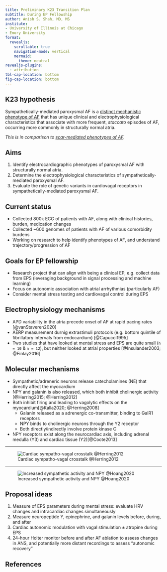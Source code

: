 ```yaml
---
title: Preliminary K23 Transition Plan
subtitle: During EP Fellowship
author: Anish S. Shah, MD, MS
institute:
- University of Illinois at Chicago
- Emory University
format: 
  revealjs:
    scrollable: true
    navigation-mode: vertical
    mermaid:
      theme: neutral
revealjs-plugins:
  - attribution
tbl-cap-location: bottom
fig-cap-location: bottom
---
```


## K23 hypothesis

Sympathetically-mediated paroxysmal AF is a [distinct mechanistic phenotype of AF]{.underline} that has unique [clinical]{.red} and [electrophysiological characteristics]{.red} that associate with more frequent, *staccato* episodes of AF, occurring more commonly in structurally normal atria.

[*This is in comparison to [scar-mediated phenotypes of AF]{.underline}.*]{.grey}

## Aims

1. Identify electrocardiographic phenotypes of paroxysmal AF with structurally normal atria.
2. [Determine the electrophysiological characteristics of sympathetically-mediated paroxysmal AF.]{.red}
3. Evaluate the role of genetic variants in cardiovagal receptors in sympathetically-mediated paroxysmal AF.

## Current status

- Collected 800k ECG of patients with AF, along with clinical histories, burden, medication changes
- Collected ~600 genomes of patients with AF of various comorbidity burdens
- Working on research to help identify phenotypes of AF, and understand trajectory/progression of AF

## Goals for EP fellowship

- Research project that can align with being a clinical EP, e.g. collect data from EPS (leveraging background in signal processing and machine learning)
- Focus on autonomic association with atrial arrhythmias (particularly AF)
- Consider mental stress testing and cardiovagal control during EPS

## Electrophysiology mechanisms {.smaller}

- APD variability in the atria precede onset of AF at rapid pacing rates [@vanStaveren2020]
- AERP measurement durnig extrastimuli protocols (e.g. bottom quintile of fibrillatory intervals from endocardium) [@Capucci1995]
- Two studies that have looked at mental stress and EPS are quite small (`n = 10` & `n = 12`), but neither looked at atrial properties [@Insulander2003; @Finlay2016]

## Molecular mechanisms {.smaller}

- Sympathetic/adreneric neurons release catecholamines (NE) that directly affect the myocardium
- NPY and galanin is also released, which both inhibit cholinergic activity [@Herring2015; @Herring2012]
- Both inhibit firing and leading to vagolytic effects on the myocardium[@Kalla2020; @Herring2008]
	- Galanin released as a adrenergic co-transmitter, binding to GalR1 receptors
	- NPY binds to cholinergic neurons through the Y2 receptor
	- Both directly/indirectly involve protein kinase C
- NPY receptors exist along the neurocardiac axis, including adrenal medulla (Y3) and cardiac tissue (Y2)[@Coote2013]

---

![Cardiac sympatho-vagal crosstalk @Herring2012](../figures/herring-2012-cellular-sympathovagal-crosstalk.png){#fig-ans-crosstalk}
	
---

![Increased sympathetic activity and NPY @Hoang2020](../figures/hoang-2020-npy-blockade.png){#fig-npy-blockade}

## Proposal ideas

1. Measure of EPS parameters during mental stress: evaluate HRV changes and intracardiac changes simultaneously 
1. Measure neuropeptide Y, epinephrine, and galanin levels before, during, and after
1. Cardiac autonomic modulation with vagal stimulation $\pm$ atropine during EPS
1. 24-hour Holter monitor before and after AF ablation to assess changes in ANS, and potentially more distant recordings to assess "autonomic recovery"

## References {.smaller}

::: {#refs}
:::
